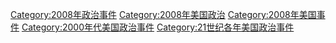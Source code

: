 [[Category:2008年政治事件|Category:2008年政治事件]]
[[Category:2008年美国政治|Category:2008年美国政治]]
[[Category:2008年美国事件|Category:2008年美国事件]]
[[Category:2000年代美国政治事件|Category:2000年代美国政治事件]]
[[Category:21世纪各年美国政治事件|Category:21世纪各年美国政治事件]]